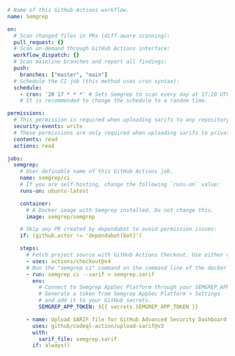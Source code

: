 ```yaml
# Name of this GitHub Actions workflow.
name: Semgrep

on:
  # Scan changed files in PRs (diff-aware scanning):
  pull_request: {}
  # Scan on-demand through GitHub Actions interface:
  workflow_dispatch: {}
  # Scan mainline branches and report all findings:
  push:
    branches: ["master", "main"]
  # Schedule the CI job (this method uses cron syntax):
  schedule:
    - cron: '20 17 * * *' # Sets Semgrep to scan every day at 17:20 UTC.
    # It is recommended to change the schedule to a random time.

permissions:
  # This permission is required when uploading sarifs to any repository at GitHub
  security-events: write
  # These permissions are only required when uploading sarifs to private and internal repositories at GitHub
  contents: read
  actions: read

jobs:
  semgrep:
    # User definable name of this GitHub Actions job.
    name: semgrep/ci
    # If you are self-hosting, change the following `runs-on` value:
    runs-on: ubuntu-latest

    container:
      # A Docker image with Semgrep installed. Do not change this.
      image: semgrep/semgrep

    # Skip any PR created by dependabot to avoid permission issues:
    if: (github.actor != 'dependabot[bot]')

    steps:
      # Fetch project source with GitHub Actions Checkout. Use either v3 or v4.
      - uses: actions/checkout@v4
      # Run the "semgrep ci" command on the command line of the docker image.
      - run: semgrep ci --sarif > semgrep.sarif
        env:
          # Connect to Semgrep AppSec Platform through your SEMGREP_APP_TOKEN.
          # Generate a token from Semgrep AppSec Platform > Settings
          # and add it to your GitHub secrets.
          SEMGREP_APP_TOKEN: ${{ secrets.SEMGREP_APP_TOKEN }}

      - name: Upload SARIF file for GitHub Advanced Security Dashboard
        uses: github/codeql-action/upload-sarif@v3
        with:
          sarif_file: semgrep.sarif
        if: always()
```
